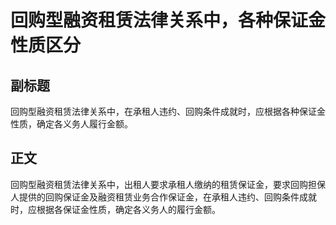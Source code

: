 # 回购型融资租赁法律关系中，各种保证金性质区分
## 副标题
回购型融资租赁法律关系中，在承租人违约、回购条件成就时，应根据各种保证金性质，确定各义务人履行金额。
## 正文
回购型融资租赁法律关系中，出租人要求承租人缴纳的租赁保证金，要求回购担保人提供的回购保证金及融资租赁业务合作保证金，在承租人违约、回购条件成就时，应根据各保证金性质，确定各义务人的履行金额。
